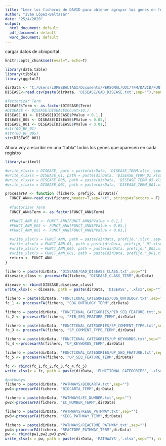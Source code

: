 ```yaml
---
title: "Leer los ficheros de DAVID para obtener agrupar los genes en función de su p-value"
author: "Iván López-Baltasar"
date: "25/4/2020"
output:
  html_document: default
  pdf_document: default
  word_document: default
---
```

cargar datos de cbioportal


```r
knitr::opts_chunk$set(eval=T, echo=T)
```


```r
library(data.table)
library(tibble)
library(ggplot2)

```


```r
dirData <- "C:/Users/LOPEZBALTASI/Documents/PERSONAL/UOC/TFM/DAVID/FUNTIONAL_ANNOTATION/"
DISEASE<-read.csv(paste(dirData, 'DISEASE/GAD_DISEASE.txt',sep=""),header=T,sep="\t", stringsAsFactors = F)

#factorizar Term
DISEASE$Term <- as.factor(DISEASE$Term)
#DISEASE <- DISEASE[DISEASE$Count>10,]
DISEASE_01 <- DISEASE[DISEASE$PValue < 0.1,]
DISEASE_005 <- DISEASE[DISEASE$PValue < 0.05,]
DISEASE_001 <- DISEASE[DISEASE$PValue < 0.01,]
#str(GO_BP_01)
#str(GO_BP_005)
str(DISEASE_001)

```

Ahora voy a escribir en una "tabla" todos los genes que aparecen en cada registro

```r

library(writexl)

#write_xlsx(x = DISEASE, path = paste(dirData, 'DISEASE_TERM.xlsx',sep=""), col_names = TRUE)
#write_xlsx(x = DISEASE_01, path = paste(dirData, 'DISEASE_TERM_01.xlsx',sep=""), col_names = TRUE)
#write_xlsx(x = DISEASE_005, path = paste(dirData, 'DISEASE_TERM_05.xlsx',sep=""), col_names = TRUE)
#write_xlsx(x = DISEASE_001, path = paste(dirData, 'DISEASE_TERM_001.xlsx',sep=""), col_names = TRUE)


```

```r

procesarFA <- function (fichero, prefijo, dirData){
  FUNCT_ANN<-read.csv(fichero,header=T,sep="\t", stringsAsFactors = F)
  
  #factorizar Term
  FUNCT_ANN$Term <- as.factor(FUNCT_ANN$Term)

  #FUNCT_ANN_01 <- FUNCT_ANN[FUNCT_ANN$PValue < 0.1,]
  #FUNCT_ANN_005 <- FUNCT_ANN[FUNCT_ANN$PValue < 0.05,]
  #FUNCT_ANN_001 <- FUNCT_ANN[FUNCT_ANN$PValue < 0.01,]
  
  #write_xlsx(x = FUNCT_ANN, path = paste(dirData, prefijo,'.xlsx',sep=""), col_names = TRUE)
  #write_xlsx(x = FUNCT_ANN_01, path = paste(dirData, prefijo,'_01.xlsx',sep=""), col_names = TRUE)
  #write_xlsx(x = FUNCT_ANN_005, path = paste(dirData, prefijo,'_005.xlsx',sep=""), col_names = TRUE)
  #write_xlsx(x = FUNCT_ANN_001, path = paste(dirData, prefijo,'_001.xlsx',sep=""), col_names = TRUE)
  return <- FUNCT_ANN
}

fichero = paste(dirData, 'DISEASE/GAD_DISEASE_CLASS.txt',sep="")
disesase_class <- procesarFA(fichero, "DISEASE_CLASS_TERM",dirData)

disease <- rbind(DISEASE,disesase_class)
write_xlsx(x = disease, path = paste(dirData, 'DISEASE','.xlsx',sep=""), col_names = TRUE)

fichero = paste(dirData, 'FUNCTIONAL_CATEGORIES/COG_ONTOLOGY.txt',sep="")
fc_1 <- procesarFA(fichero, "COG_ONTOLOGY_TERM",dirData)

fichero = paste(dirData, 'FUNCTIONAL_CATEGORIES/PIR_SEQ_FEATURE.txt',sep="")
fc_2 <- procesarFA(fichero, "PIR_SEQ_FEATURE_TERM",dirData)

fichero = paste(dirData, 'FUNCTIONAL_CATEGORIES/SP_COMMENT_TYPE.txt',sep="")
fc_3 <- procesarFA(fichero, "SP_COMMENT_TYPE_TERM",dirData)

fichero = paste(dirData, 'FUNCTIONAL_CATEGORIES/UP_KEYWORDS.txt',sep="")
fc_4 <-procesarFA(fichero, "UP_KEYWORDS_TERM",dirData)

fichero = paste(dirData, 'FUNCTIONAL_CATEGORIES/UP_SEQ_FEATURE.txt',sep="")
fc_5 <- procesarFA(fichero, "UP_SEQ_FEATURE_TERM",dirData)

fc <- rbind(fc_1,fc_2,fc_3,fc_4,fc_5)
write_xlsx(x = fc, path = paste(dirData, 'FUNCTIONAL_CATEGORIES','.xlsx',sep=""), col_names = TRUE)

#pathways
fichero = paste(dirData, 'PATHWAYS/BIOCARTA.txt',sep="")
pw1<-procesarFA(fichero, "BIOCARTA_TERM",dirData)

fichero = paste(dirData, 'PATHWAYS/EC_NUMBER.txt',sep="")
pw2<-procesarFA(fichero, "EC_NUMBER_TERM",dirData)

fichero = paste(dirData, 'PATHWAYS/KEGG_PATHWAY.txt',sep="")
pw3<-procesarFA(fichero, "KEGG_PATHWAY_TERM",dirData)

fichero = paste(dirData, 'PATHWAYS/REACTOME_PATHWAY.txt',sep="")
pw4<-procesarFA(fichero, "REACTOME_PATHWAY_TERM",dirData)
pw <- rbind(pw1,pw2,pw3,pw4)
write_xlsx(x = pw, path = paste(dirData, 'PATHWAYS','.xlsx',sep=""), col_names = TRUE)
```

